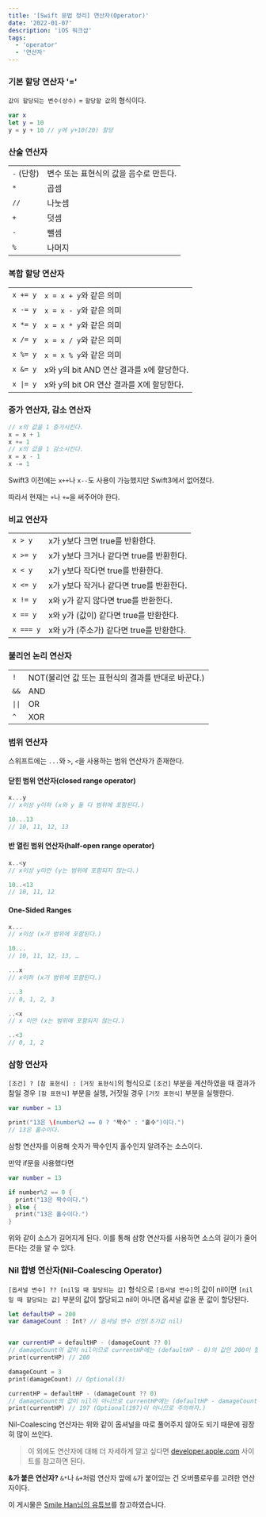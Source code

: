 ```yaml
---
title: '[Swift 문법 정리] 연산자(Operator)'
date: '2022-01-07'
description: 'iOS 워크샵'
tags:
  - 'operator'
  - '연산자'
---
```


### 기본 할당 연산자 '='

`값이 할당되는 변수(상수)` = `할당할 값`의 형식이다.

```swift
var x
let y = 10
y = y + 10 // y에 y+10(20) 할당
```

### 산술 연산자

|            |                                        |
| ---------- | -------------------------------------- |
| `-` (단항) | 변수 또는 표현식의 값을 음수로 만든다. |
| `*`        | 곱셈                                   |
| `//`       | 나눗셈                                 |
| `+`        | 덧셈                                   |
| `-`        | 뺄셈                                   |
| `%`        | 나머지                                 |

### 복합 할당 연산자

|           |                                           |
| --------- | ----------------------------------------- |
| `x += y`  | `x = x + y`와 같은 의미                   |
| `x -= y`  | `x = x - y`와 같은 의미                   |
| `x *= y`  | `x = x * y`와 같은 의미                   |
| `x /= y`  | `x = x / y`와 같은 의미                   |
| `x %= y`  | `x = x % y`와 같은 의미                   |
| `x &= y`  | x와 y의 bit AND 연산 결과를 x에 할당한다. |
| `x \|= y` | x와 y의 bit OR 연산 결과를 X에 할당한다.  |

### 증가 연산자, 감소 연산자

```swift
// x의 값을 1 증가시킨다.
x = x + 1
x += 1
// x의 값을 1 감소시킨다.
x = x - 1 
x -= 1
```

Swift3 이전에는 `x++`나 `x--`도 사용이 가능했지만 Swift3에서 없어졌다.

따라서 현재는 `+`나 `+=`을 써주어야 한다.

### 비교 연산자

|           |                                          |
| --------- | ---------------------------------------- |
| `x > y`   | x가 y보다 크면 true를 반환한다.          |
| `x >= y`  | x가 y보다 크거나 같다면 true를 반환한다. |
| `x < y`   | x가 y보다 작다면 true를 반환한다.        |
| `x <= y`  | x가 y보다 작거나 같다면 true를 반환한다. |
| `x != y`  | x와 y가 같지 않다면 true를 반환한다.     |
| `x == y`  | x와 y가 (값이) 같다면 true를 반환한다.   |
| `x === y` | x와 y가 (주소가) 같다면 true를 반환한다. |

### 불리언 논리 연산자

|      |                                                    |
| ---- | -------------------------------------------------- |
| `!`  | NOT(불리언 값 또는 표현식의 결과를 반대로 바꾼다.) |
| `&&` | AND                                                |
| `\|\|` | OR                                                 |
| `^`  | XOR                                                |

### 범위 연산자

스위프트에는 `...`와 `>`, `<`을 사용하는 범위 연산자가 존재한다.

#### 닫힌 범위 연산자(closed range operator)

```swift
x...y
// x이상 y이하 (x와 y 둘 다 범위에 포함된다.)

10...13
// 10, 11, 12, 13
```

#### 반 열린 범위 연산자(half-open range operator)

```swift
x..<y
// x이상 y미만 (y는 범위에 포함되지 않는다.)

10..<13
// 10, 11, 12
```

#### One-Sided Ranges

```swift
x...
// x이상 (x가 범위에 포함된다.)

10...
// 10, 11, 12, 13, …

...x
// x이하 (x가 범위에 포함된다.)

...3
// 0, 1, 2, 3

..<x
// x 미만 (x는 범위에 포함되지 않는다.)

..<3
// 0, 1, 2
```

### 삼항 연산자

`[조건] ? [참 표현식] : [거짓 표현식]`의 형식으로 `[조건]` 부분을 계산하였을 때 결과가 참일 경우 `[참 표현식]` 부분을 실행, 거짓일 경우 `[거짓 표현식]` 부분을 실행한다.

```swift
var number = 13

print("13은 \(number%2 == 0 ? "짝수" : "홀수")이다.")
// 13은 홀수이다.
```

삼항 연산자를 이용해 숫자가 짝수인지 홀수인지 알려주는 소스이다.

만약 if문을 사용했다면

```swift
var number = 13

if number%2 == 0 {
  print("13은 짝수이다.")
} else {
  print("13은 홀수이다.")
}
```

위와 같이 소스가 길어지게 된다. 이를 통해 삼항 연산자를 사용하면 소스의 길이가 줄어든다는 것을 알 수 있다.

### Nil 합병 연산자(Nil-Coalescing Operator)

`[옵셔널 변수] ?? [nil일 때 할당되는 값]` 형식으로 `[옵셔널 변수]`의 값이 nil이면 `[nil일 때 할당되는 값]` 부분의 값이 할당되고 nil이 아니면 옵셔널 값을 푼 값이 할당된다.

```swift
let defaultHP = 200
var damageCount : Int? // 옵셔널 변수 선언(초기값 nil)


var currentHP = defaultHP - (damageCount ?? 0)
// damageCount의 값이 nil이므로 currentHP에는 (defaultHP - 0)의 값인 200이 할당된다.
print(currentHP) // 200

damageCount = 3
print(damageCount) // Optional(3)

currentHP = defaultHP - (damageCount ?? 0)
// damageCount의 값이 nil이 아니므로 currentHP에는 (defaultHP - damageCount!)의 값인 197이 할당된다.
print(currentHP) // 197 (Optional(197)이 아니므로 주의하자.)
```

Nil-Coalescing 연산자는 위와 같이 옵셔널을 따로 풀어주지 않아도 되기 때문에 굉장히 많이 쓰인다.

> 이 외에도 연산자에 대해 더 자세하게 알고 싶다면 [developer.apple.com](https://developer.apple.com/documentation/swift/swift_standard_library/operator_declarations/) 사이트를 참고하면 된다.

<Callout type="success" icon="💡">

**&가 붙은 연산자?** `&*`나 `&+`처럼 연산자 앞에 `&`가 붙어있는 건 오버플로우를 고려한 연산자이다.

</Callout>

<Callout type="info">

이 게시물은 [Smile Han님의 유튜브](https://www.youtube.com/channel/UCM8wseo6DkA-D7yGlCrcrwA)를 참고하였습니다.

</Callout>

